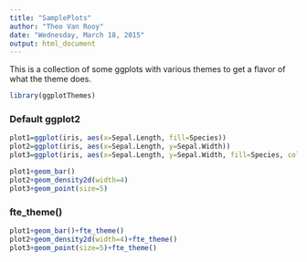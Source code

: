 ```yaml
---
title: "SamplePlots"
author: "Theo Van Rooy"
date: "Wednesday, March 18, 2015"
output: html_document
---
```


This is a collection of some ggplots with various themes to get a flavor of what the theme does.

```r
library(ggplotThemes)

```


### Default ggplot2

```r
plot1=ggplot(iris, aes(x=Sepal.Length, fill=Species))
plot2=ggplot(iris, aes(x=Sepal.Length, y=Sepal.Width))
plot3=ggplot(iris, aes(x=Sepal.Length, y=Sepal.Width, fill=Species, color=Species, shape=Species))

plot1+geom_bar()
plot2+geom_density2d(width=4)
plot3+geom_point(size=5)

```

### fte_theme()

```r

plot1+geom_bar()+fte_theme()
plot2+geom_density2d(width=4)+fte_theme()
plot3+geom_point(size=5)+fte_theme()

```